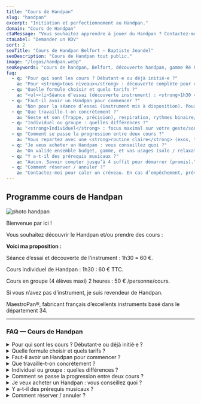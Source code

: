 ```yaml
---
title: "Cours de Handpan"
slug: "handpan"
excerpt: "Initiation et perfectionnement au Handpan."
domain: "Cours de Handpan"
ctaMessage: "Vous souhaitez apprendre à jouer du Handpan ? Contactez-moi"
ctaLabel: "Demander un RDV"
sort: 2
seoTitle: "Cours de Handpan Belfort — Baptiste Jeandel"
seoDescription: "Cours de Handpan tout public."
image: "/logos/handpan.webp"
seoKeywords: "cours de handpan, Belfort, découverte handpan, gamme Ré Kurd, improvisation, relaxation musicale, MaestroPan®, cours individuel, cours en groupe, instrument handpan"
faq:
  - q: "Pour qui sont les cours ? Débutant·e ou déjà initié·e ?"
    a: "Pour <strong>tous niveaux</strong> : découverte complète pour débuter sereinement, consolidation du geste/rythme/impro pour progresser quand on a déjà les bases."
  - q: "Quelle formule choisir et quels tarifs ?"
    a: "<ul><li>Séance d’essai (découverte instrument) : <strong>1h30 = 60&nbsp;€</strong></li><li>Cours individuel : <strong>1h30 = 60&nbsp;€ TTC</strong></li><li>Cours en groupe (≤&nbsp;4 pers) : <strong>2h = 50&nbsp;€ / personne</strong></li></ul>"
  - q: "Faut-il avoir un Handpan pour commencer ?"
    a: "Non pour la séance d’essai (instrument mis à disposition). Pour la suite, c’est mieux d’avoir le vôtre. Je suis revendeur <strong>MaestroPan®</strong> et je peux vous conseiller/équiper."
  - q: "Que travaille-t-on concrètement ?"
    a: "Geste et son (frappe, précision), respiration, rythmes binaire/ternaire, gammes (ex.&nbsp;Ré Kurd), improvisation, petits morceaux, et bases pour relaxation musicale."
  - q: "Individuel ou groupe : quelles différences ?"
    a: "<strong>Individuel</strong> : focus maximal sur votre geste/son et votre style. <br/><strong>Groupe (≤&nbsp;4)</strong> : jeu collectif, écoute, groove partagé — très motivant."
  - q: "Comment se passe la progression entre deux cours ?"
    a: "Vous repartez avec une <strong>routine claire</strong> (exos, tempos, minutes/jour) et des vidéos pour jouer chez vous. Objectif&nbsp;: progrès visibles, sans se perdre."
  - q: "Je veux acheter un Handpan : vous conseillez quoi ?"
    a: "On valide ensemble budget, gamme, et vos usages (solo / relaxation / jeu en groupe). Possibilité d’acheter un <strong>MaestroPan®</strong> (fabrication française) grâce au partenariat en cours. <strong>−10&nbsp;% de remise immédiate</strong>."
  - q: "Y a-t-il des prérequis musicaux ?"
    a: "Aucun. Savoir compter jusqu’à 4 suffit pour démarrer (promis)."
  - q: "Comment réserver / annuler ?"
    a: "Contactez-moi pour caler un créneau. En cas d’empêchement, prévenez au plus tôt pour reprogrammer — easy."
---
```


## Programme cours de Handpan

![photo handpan](/images/cours-de-handpan/cours-de-handpan.webp)

Bienvenue par ici !

Vous souhaitez découvrir le Handpan et/ou prendre des cours :

**Voici ma proposition :**

Séance d’essai et découverte de l’instrument : 1h30 = 60 €. 

Cours individuel de Handpan : 1h30 : 60 € TTC. 

Cours en groupe (4 élèves maxi) 2 heures : 50 € /personne/cours.  

Si vous n’avez pas d’instrument, je suis revendeur de Handpan. 

MaestroPan®, fabricant français d’excellents instruments basé dans le département 34.

---
### FAQ — Cours de Handpan

<details>
  <summary>Pour qui sont les cours ? Débutant·e ou déjà initié·e ?</summary>
  Pour <strong>tous niveaux</strong> : découverte complète pour débuter sereinement, consolidation du geste/rythme/impro pour progresser quand on a déjà les bases.
</details>

<details>
  <summary>Quelle formule choisir et quels tarifs ?</summary>
  - Séance d’essai (découverte instrument) : <strong>1h30 = 60 €</strong>  
  - Cours individuel : <strong>1h30 = 60 € TTC</strong>  
  - Cours en groupe (≤ 4 pers) : <strong>2h = 50 € / personne</strong>
</details>

<details>
  <summary>Faut-il avoir un Handpan pour commencer ?</summary>
  Non pour la séance d’essai (instrument mis à disposition).  
  Pour la suite, c’est mieux d’avoir le vôtre.  
  Je suis revendeur <strong>MaestroPan®</strong> et je peux vous conseiller/équiper.
</details>

<details>
  <summary>Que travaille-t-on concrètement ?</summary>
  Geste et son (frappe, précision), respiration, rythmes binaire/ternaire, gammes (ex. Ré Kurd), impro, petits morceaux, et bases pour relaxation musicale.  
</details>

<details>
  <summary>Individuel ou groupe : quelles différences ?</summary>
  - En <strong>individuel</strong> : focus maximal sur votre geste/son et votre style.  
  - En <strong>groupe (≤ 4)</strong> : jeu collectif, écoute, groove partagé — très motivant.
</details>

<details>
  <summary>Comment se passe la progression entre deux cours ?</summary>
  Vous repartez avec une <strong>routine claire</strong> (exos, tempos, minutes/jour) et des vidéos pour jouer chez vous.  
  Objectif : progrès visibles, sans se perdre.
</details>

<details>
  <summary>Je veux acheter un Handpan : vous conseillez quoi ?</summary>
  On valide ensemble budget, gamme, et vos usages (solo / relaxation / jeu en groupe).  
  Possibilité d’acheter un <strong>MaestroPan®</strong> (fabrication française) grâce au partenariat en cours.  
  <strong>-10 % de remise immédiate</strong>.
</details>

<details>
  <summary>Y a-t-il des prérequis musicaux ?</summary>
  Aucun.  
  Savoir compter jusqu’à 4 suffit pour démarrer (promis).
</details>

<details>
  <summary>Comment réserver / annuler ?</summary>
  Contactez-moi pour caler un créneau.  
  En cas d’empêchement, prévenez au plus tôt pour reprogrammer — easy.
</details>
